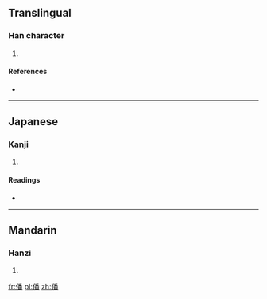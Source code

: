==Translingual==

===Han character===
{{Han char|rn=9|rad=人|as=12|sn=14|four=2226<sub>9</sub>|canj=人竹木田 (OHDW)|ids=⿰[[亻]][[番]]}}

# {{defn|Han|sort=人12}}

====References====
* {{Han ref|kx=0117.040|dkj=01107|dj=0248.100|hdz=10220.110|uh=50E0|ud=20704|bh=E0FE|bd=57598}}

----

==Japanese==

===Kanji===
{{ja-kanji|grade=|rs=人12}}

# {{defn|lang=ja|sort=人12}}

====Readings====
* {{ja-readings|on=[[ふぁん]] (fan)|kun=}}

----

==Mandarin==

===Hanzi===
{{cmn-hanzi|pin=[[bō]] ([[bo1]])|wg=po<sup>1</sup>}}

# {{defn|lang=cmn|sort=人12}}

[[fr:僠]]
[[pl:僠]]
[[zh:僠]]